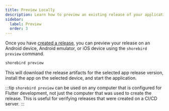 ```yaml
---
title: Preview Locally
description: Learn how to preview an existing release of your application.
sidebar:
  label: Preview
  order: 3
---
```


Once you have [created a release](/code-push/release), you can preview your
release on an Android device, Android emulator, or iOS device using the `shorebird preview` command.

```sh
shorebird preview
```

This will download the release artifacts for the selected app release version, install the app on the selected device, and start the application.

:::tip
`shorebird preview` can be used on any computer that is configured for Flutter development, not just the computer that was used to create the release. This is useful for verifying releases that were created on a CI/CD server.
:::
